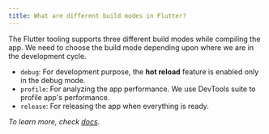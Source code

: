 ```yaml
---
title: What are different build modes in Flutter?
---
```


The Flutter tooling supports three different build modes while compiling the app. We need to choose the build mode depending upon where we are in the development cycle.

- `debug`: For development purpose, the **hot reload** feature is enabled only in the debug mode.
- `profile`: For analyzing the app performance. We use DevTools suite to profile app's performance.
- `release`: For releasing the app when everything is ready.

_To learn more, check [docs](https://docs.flutter.dev/testing/build-modes)._
